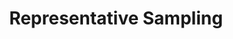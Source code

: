 ---
title: "Representative Sampling"
sidebarTitle: "Representative Sampling"
description: "Find representative samples with SemHash"
icon: "grid"
---